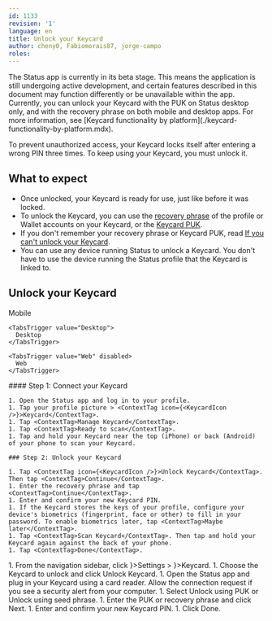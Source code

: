 ```yaml
---
id: 1133
revision: '1'
language: en
title: Unlock your Keycard
author: cheny0, Fabiomorais87, jorge-campo
roles:
---
```


<Admonition type="beta" status="Status app is currently in beta stage">
  The Status app is currently in its beta stage. This means the application is still undergoing active development, and certain features described in this document may function differently or be unavailable within the app.
</Admonition>

<Admonition type="info">
  Currently, you can unlock your Keycard with the PUK on Status desktop only, and with the recovery phrase on both mobile and desktop apps. For more information, see [Keycard functionality by platform](./keycard-functionality-by-platform.mdx).
</Admonition>

To prevent unauthorized access, your Keycard locks itself after entering a wrong PIN three times. To keep using your Keycard, you must unlock it.

## What to expect

- Once unlocked, your Keycard is ready for use, just like before it was locked.
- To unlock the Keycard, you can use the [recovery phrase](../profile/understand-your-status-keys-and-recovery-phrase.mdx) of the profile or Wallet accounts on your Keycard, or the [Keycard PUK](./create-a-keycard-puk.mdx).
- If you don't remember your recovery phrase or Keycard PUK, read [If you can't unlock your Keycard](./if-you-can-t-unlock-your-keycard.mdx).
- You can use any device running Status to unlock a Keycard. You don't have to use the device running the Status profile that the Keycard is linked to.

## Unlock your Keycard

<Tabs defaultValue="Mobile">
  <TabsList size={32}>
    <TabsTrigger value="Mobile">
      Mobile
    </TabsTrigger>

    <TabsTrigger value="Desktop">
      Desktop
    </TabsTrigger>

    <TabsTrigger value="Web" disabled>
      Web
    </TabsTrigger>
  </TabsList>

  <TabsContent value="Mobile">
    #### Step 1: Connect your Keycard

    1. Open the Status app and log in to your profile.
    1. Tap your profile picture > <ContextTag icon={<KeycardIcon />}>Keycard</ContextTag>.
    1. Tap <ContextTag>Manage Keycard</ContextTag>.
    1. Tap <ContextTag>Ready to scan</ContextTag>.
    1. Tap and hold your Keycard near the top (iPhone) or back (Android) of your phone to scan your Keycard.

    ### Step 2: Unlock your Keycard

    1. Tap <ContextTag icon={<KeycardIcon />}>Unlock Keycard</ContextTag>. Then tap <ContextTag>Continue</ContextTag>.
    1. Enter the recovery phrase and tap <ContextTag>Continue</ContextTag>.
    1. Enter and confirm your new Keycard PIN.
    1. If the Keycard stores the keys of your profile, configure your device's biometrics (fingerprint, face or other) to fill in your password. To enable biometrics later, tap <ContextTag>Maybe later</ContextTag>.
    1. Tap <ContextTag>Scan Keycard</ContextTag>. Then tap and hold your Keycard again against the back of your phone.
    1. Tap <ContextTag>Done</ContextTag>.
  </TabsContent>

  <TabsContent value="Desktop">
    1. From the navigation sidebar, click <ContextTag icon={<SettingsDesktopIcon />}>Settings</ContextTag> > <ContextTag icon={<KeycardDesktopIcon />}>Keycard</ContextTag>.
    1. Choose the Keycard to unlock and click <ContextTag>Unlock Keycard</ContextTag>.
    1. Open the Status app and plug in your Keycard using a card reader. Allow the connection request if you see a security alert from your computer.
    1. Select <ContextTag>Unlock using PUK</ContextTag> or <ContextTag>Unlock using seed phrase</ContextTag>.
    1. Enter the PUK or recovery phrase and click <ContextTag>Next</ContextTag>.
    1. Enter and confirm your new Keycard PIN.
    1. Click <ContextTag>Done</ContextTag>.
  </TabsContent>
</Tabs>
